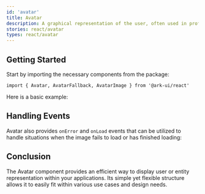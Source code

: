 ```yaml
---
id: 'avatar'
title: Avatar
description: A graphical representation of the user, often used in profile sections.
stories: react/avatar
types: react/avatar
---
```



<Playground id="avatar" />

## Getting Started

Start by importing the necessary components from the package:

```tsx
import { Avatar, AvatarFallback, AvatarImage } from '@ark-ui/react'
```

Here is a basic example:

<Story id="Basic" />

## Handling Events

Avatar also provides `onError` and `onLoad` events that can be utilized to
handle situations when the image fails to load or has finished loading:

## Conclusion

The Avatar component provides an efficient way to display user or entity
representation within your applications. Its simple yet flexible structure
allows it to easily fit within various use cases and design needs.

